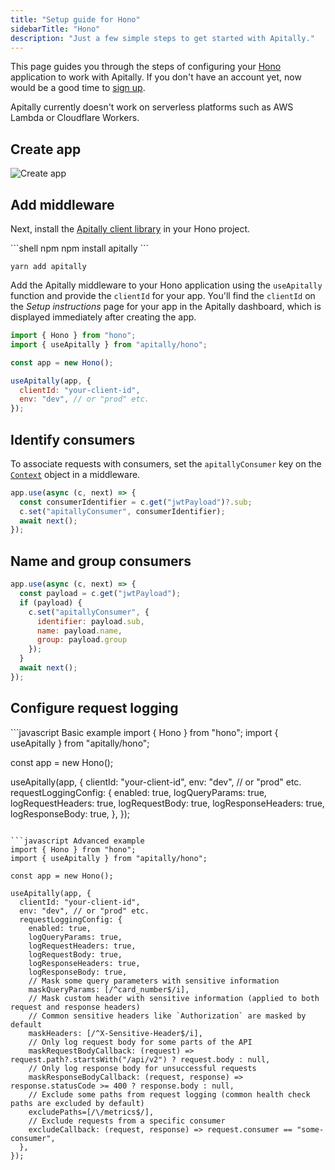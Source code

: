 ```yaml
---
title: "Setup guide for Hono"
sidebarTitle: "Hono"
description: "Just a few simple steps to get started with Apitally."
---
```



This page guides you through the steps of configuring your [Hono](https://hono.dev) application to work with Apitally. If you don't have an account yet, now would be a good time to [sign up](https://app.apitally.io/?signup).

<SetupGuideStartSnippet framework="Hono" />

<Warning>Apitally currently doesn't work on serverless platforms such as AWS Lambda or Cloudflare Workers.</Warning>

## Create app

<CreateAppSnippet1 framework="Hono" />

![Create app](https://assets.apitally.io/docs/create-app-hono.webp)

<CreateAppSnippet2 />

## Add middleware

Next, install the [Apitally client library](https://www.npmjs.com/package/apitally) in your Hono project.

<CodeGroup>
```shell npm
npm install apitally
```

```shell yarn
yarn add apitally
```
</CodeGroup>

Add the Apitally middleware to your Hono application using the `useApitally` function and provide the `clientId` for your app.
You'll find the `clientId` on the _Setup instructions_ page for your app in the Apitally dashboard, which is displayed immediately after creating the app.

```javascript
import { Hono } from "hono";
import { useApitally } from "apitally/hono";

const app = new Hono();

useApitally(app, {
  clientId: "your-client-id",
  env: "dev", // or "prod" etc.
});
```

<div>
  <Snippet file="middleware-first-note.mdx" />
</div>

<Snippet file="add-middleware-check.mdx" />

## Identify consumers

<Snippet file="identify-consumers.mdx" />

To associate requests with consumers, set the `apitallyConsumer` key on the [`Context`](https://hono.dev/docs/api/context#set-get) object in a middleware.

```javascript
app.use(async (c, next) => {
  const consumerIdentifier = c.get("jwtPayload")?.sub;
  c.set("apitallyConsumer", consumerIdentifier);
  await next();
});
```

<ConsumerIdentifierSnippet />

<Snippet file="identify-consumers-check.mdx" />

## Name and group consumers

<ConsumerNameGroupSnippet language="javascript" />

```javascript
app.use(async (c, next) => {
  const payload = c.get("jwtPayload");
  if (payload) {
    c.set("apitallyConsumer", {
      identifier: payload.sub,
      name: payload.name,
      group: payload.group
    });
  }
  await next();
});
```

## Configure request logging

<RequestLoggingConfigSnippet language="javascript" />

<CodeGroup>
```javascript Basic example
import { Hono } from "hono";
import { useApitally } from "apitally/hono";

const app = new Hono();

useApitally(app, {
  clientId: "your-client-id",
  env: "dev", // or "prod" etc.
  requestLoggingConfig: {
    enabled: true,
    logQueryParams: true,
    logRequestHeaders: true,
    logRequestBody: true,
    logResponseHeaders: true,
    logResponseBody: true,
  },
});
```

```javascript Advanced example
import { Hono } from "hono";
import { useApitally } from "apitally/hono";

const app = new Hono();

useApitally(app, {
  clientId: "your-client-id",
  env: "dev", // or "prod" etc.
  requestLoggingConfig: {
    enabled: true,
    logQueryParams: true,
    logRequestHeaders: true,
    logRequestBody: true,
    logResponseHeaders: true,
    logResponseBody: true,
    // Mask some query parameters with sensitive information
    maskQueryParams: [/^card_number$/i],
    // Mask custom header with sensitive information (applied to both request and response headers)
    // Common sensitive headers like `Authorization` are masked by default
    maskHeaders: [/^X-Sensitive-Header$/i],
    // Only log request body for some parts of the API
    maskRequestBodyCallback: (request) => request.path?.startsWith("/api/v2") ? request.body : null,
    // Only log response body for unsuccessful requests
    maskResponseBodyCallback: (request, response) => response.statusCode >= 400 ? response.body : null,
    // Exclude some paths from request logging (common health check paths are excluded by default)
    excludePaths=[/\/metrics$/],
    // Exclude requests from a specific consumer
    excludeCallback: (request, response) => request.consumer == "some-consumer",
  },
});
```
</CodeGroup>
